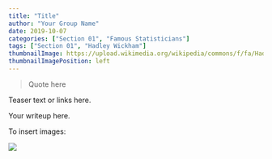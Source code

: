 ```yaml
---
title: "Title"
author: "Your Group Name"
date: 2019-10-07
categories: ["Section 01", "Famous Statisticians"]
tags: ["Section 01", "Hadley Wickham"]
thumbnailImage: https://upload.wikimedia.org/wikipedia/commons/f/fa/Hadley-wickham2016-02-04.jpg
thumbnailImagePosition: left
---
```


<blockquote>

Quote here

</blockquote>

Teaser text or links here.

<!--more-->

Your writeup here.

To insert images:

![](https://upload.wikimedia.org/wikipedia/commons/f/fa/Hadley-wickham2016-02-04.jpg)